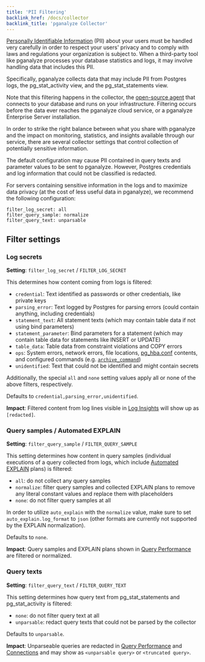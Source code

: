 ```yaml
---
title: 'PII Filtering'
backlink_href: /docs/collector
backlink_title: 'pganalyze Collector'
---
```


[Personally Identifiable
Information](https://csrc.nist.gov/glossary/term/personally_identifiable_information)
(PII) about your users must be handled very carefully in order to respect your
users' privacy and to comply with laws and regulations your organization is
subject to. When a third-party tool like pganalyze processes your database
statistics and logs, it may involve handling data that includes this PII.

Specifically, pganalyze collects data that may include PII from Postgres logs,
the pg_stat_activity view, and the pg_stat_statements view.

Note that this filtering happens in the collector, the [open-source
agent](https://github.com/pganalyze/collector/) that connects to your database
and runs on your infrastructure. Filtering occurs before the data ever reaches
the pganalyze cloud service, or a pganalyze Enterprise Server installation.

In order to strike the right balance between what you share with pganalyze and
the impact on monitoring, statistics, and insights available through our
service, there are several collector settings that control collection of
potentially sensitive information.

The default configuration may cause PII contained in query texts and parameter
values to be sent to pganalyze. However, Postgres credentials and log
information that could not be classified is redacted.

For servers containing sensitive information in the logs and to maximize data
privacy (at the cost of less useful data in pganalyze), we recommend the
following configuration:

```
filter_log_secret: all
filter_query_sample: normalize
filter_query_text: unparsable
```

## Filter settings

### Log secrets

**Setting**: `filter_log_secret` / `FILTER_LOG_SECRET`<br/>

This determines how content coming from logs is filtered:
 - `credential`: Text identified as passwords or other credentials, like private keys
 - `parsing_error`: Text logged by Postgres for parsing errors (could contain anything, including credentials)
 - `statement_text`: All statement texts (which may contain table data if not using bind parameters)
 - `statement_parameter`: Bind parameters for a statement (which may contain table data for statements like INSERT or UPDATE)
 - `table_data`: Table data from constraint violations and COPY errors
 - `ops`: System errors, network errors, file locations,
   [pg_hba.conf](https://www.postgresql.org/docs/current/auth-pg-hba-conf.html)
   contents, and configured commands (e.g. [`archive_command`](https://www.postgresql.org/docs/current/runtime-config-wal.html#GUC-ARCHIVE-COMMAND))
 - `unidentified`: Text that could not be identified and might contain secrets

Additionally, the special `all` and `none` setting values apply all or none of the above filters, respectively.

Defaults to `credential,parsing_error,unidentified`.

**Impact**: Filtered content from log lines visible in [Log Insights](/docs/log-insights)
  will show up as `[redacted]`.

### Query samples / Automated EXPLAIN

**Setting**: `filter_query_sample` / `FILTER_QUERY_SAMPLE`

This setting determines how content in query samples (individual executions of a
query collected from logs, which include [Automated EXPLAIN](/docs/explain/setup) plans) is filtered:
 - `all`: do not collect any query samples
 - `normalize`: filter query samples and collected EXPLAIN plans to remove any
   literal constant values and replace them with placeholders
 - `none`: do not filter query samples at all

In order to utilize `auto_explain` with the `normalize` value, make sure to set
`auto_explain.log_format` to `json` (other formats are currently not supported
by the EXPLAIN normalization).

Defaults to `none`.

**Impact**: Query samples and EXPLAIN plans shown in [Query
   Performance](/docs/query-performance) are filtered or normalized.

### Query texts

**Setting**: `filter_query_text` / `FILTER_QUERY_TEXT`

This setting determines how query text from pg_stat_statements and pg_stat_activity is filtered:
 - `none`: do not filter query text at all
 - `unparsable`: redact query texts that could not be parsed by the collector

Defaults to `unparsable`.

**Impact**: Unparseable queries are redacted in [Query
   Performance](/docs/query-performance) and [Connections](/docs/connections/)
   and may show as `<unparsable query>` or `<truncated query>`.

